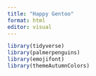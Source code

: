 ```yaml
---
title: "Happy Gentoo"
format: html
editor: visual
---
```


```r
library(tidyverse)
library(palmerpenguins)
library(emojifont)
library(themeAutumnColors)
```
